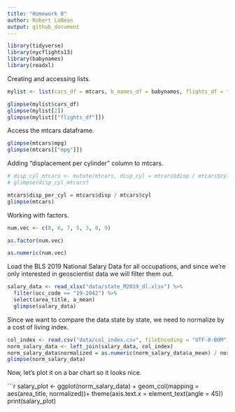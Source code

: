 ```yaml
---
title: "Homework 8"
author: Robert LaBean
output: github_document
---
```



```r
library(tidyverse)
library(nycflights13)
library(babynames)
library(readxl)

```

Creating and accessing lists. 

```r
mylist <- list(cars_df = mtcars, b_names_df = babynames, flights_df = flights)

glimpse(mylist$cars_df)
glimpse(mylist[2])
glimpse(mylist[["flights_df"]])

```

Access the mtcars dataframe.

```r

glimpse(mtcars$mpg)
glimpse(mtcars[["mpg"]])

```

Adding "displacement per cylinder" column to mtcars.

```r

# disp_cyl_mtcars <- mutate(mtcars, disp_cyl = mtcars$disp / mtcars$cyl)
# glimpse(disp_cyl_mtcars)

mtcars$disp_per_cyl = mtcars$disp / mtcars$cyl
glimpse(mtcars)


```

Working with factors. 

```r

num.vec <- c(8, 6, 7, 5, 3, 0, 9)

as.factor(num.vec)

as.numeric(num.vec)

```
Load the BLS 2019 National Salary Data for all occupations, and since we're only interested in geoscientist data we will filter them out. 

```r

salary_data <- read_xlsx("data/state_M2019_dl.xlsx") %>%
  filter(occ_code == "19-2042") %>%
  select(area_title, a_mean)
  glimpse(salary_data)
```
Since we want to compare the data state by state, we need to normalize by a cost of living index.
``` r

col_index <- read.csv("data/col_index.csv", fileEncoding = "UTF-8-BOM")
norm_salary_data <- left_join(salary_data, col_index)
norm_salary_data$normalized = as.numeric(norm_salary_data$a_mean) / norm_salary_data$index
glimpse(norm_salary_data)

```

Now, let's plot it on a bar chart so it looks nice.

```r

salary_plot <- ggplot(norm_salary_data) + 
  geom_col(mapping = aes(area_title, normalized))+
  theme(axis.text.x = element_text(angle = 45))
print(salary_plot)